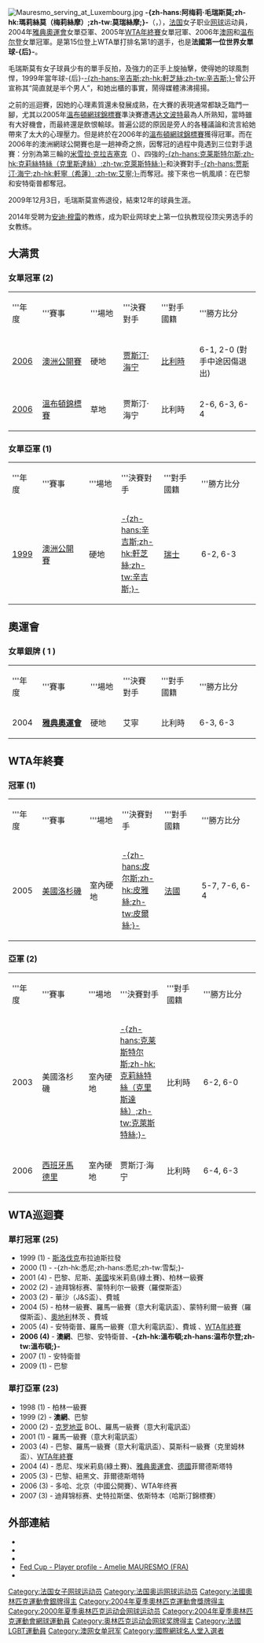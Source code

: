 {{noteTA
|T=zh-hans:阿梅莉·毛瑞斯莫;zh-hk:瑪莉絲莫（梅莉絲摩）;zh-tw:阿梅莉·莫瑞絲摩;
|G1=Tennis
|1=zh-hans:温布尔登; zh-hk:溫布頓;
|2=zh-hans:毛瑞斯莫;zh-hk:瑪莉絲莫;zh-tw:莫瑞絲摩;
|3=zh-hans:达文波特;zh-hk:戴雲寶;zh-tw:黛文波特;
|4=zh-hans:贾斯汀·海宁;zh-hk:軒寧（希蓮）;zh-tw:艾寧;
|5=zh-hans:迪拜锦标赛; zh-hk:杜拜Duty Free女子賽;
|6=zh-hans:蒙特利尔;zh-hk:蒙特利爾;zh-tw:蒙特婁;
|7=zh-hans:意大利;zh-hk:意大利;zh-tw:義大利;
|8=zh-hans:克罗地亚;zh-hk:克羅地亞;zh-tw:克羅埃西亞;
}}
{{Infobox 网球
|姓名=阿梅莉·毛瑞斯莫<br />Amélie Mauresmo
|image=[[File:Amelie_Mauresmo_Australian_Open_2005.jpg|200px]]
|国籍={{Flagicon|FRA}}法国
|生年=1979年
|生日={{birth_date_and_age|1979|7|5|mf=y}}
|出生地=法国[[圣日耳曼昂莱|圣日耳曼昂莱]]
|居住地=[[瑞士|瑞士]][[日内瓦|日内瓦]]
|身高=175
|体重=69
|持拍手=右
|反拍=单手
|转职业年=1997年
|球拍=Dunlop M-Fil 300
|球衣=Reebok
|球鞋=Reebok Upset DMX
|单打最高排名=1
|双打最高排名=29
|单打冠军头衔=25
|双打冠军头衔=2
|职业战绩=504胜204负
|奖金=1396,0140[[美元|美元]]
|澳网最好成绩=[[File:Daphne_Akhurst_Memorial_Cup_(Australian_Open_-_Women's_single).svg|20px]] '''冠軍'''（[[2006年澳洲網球公開賽女子單打比賽|2006]]）
|法网最好成绩=八強（[[2003年法國網球公開賽女子單打比賽|2003]]、[[2004年法國網球公開賽女子單打比賽|2004]]）
|温网最好成绩=[[File:Venus_Rosewater_Dish_(Wimbledon_-_Women's_single).svg|25px]] '''冠軍'''（[[2006年溫布頓網球錦標賽女子單打比賽|2006]]）
|美网最好成绩=四強（[[2002年美國網球公開賽女子單打比賽|2002]]、[[2006年美國網球公開賽女子單打比賽|2006]]）
|大满贯个数=单打2
|奥运会最好成绩=[[File:Silver_medal.svg|20px]] 銀牌（2004）
}}

[[File:Mauresmo_serving_at_Luxembourg.jpg|thumb]]
'''-{zh-hans:阿梅莉·毛瑞斯莫;zh-hk:瑪莉絲莫（梅莉絲摩）;zh-tw:莫瑞絲摩;}-'''（{{lang-fr|'''Amélie Mauresmo'''}}，{{bd|1979年|7月5日|catIdx=Mauresmo, Amelie}}），[[法国|法国]]女子职业[[网球|网球]]运动員，2004年[[2004年夏季奥林匹克运动会|雅典奧運會]]女單亞軍、2005年[[WTA年終賽|WTA年終賽]]女單冠軍、2006年[[澳网|澳网]]和[[温网|温布尔登]]女單冠軍。是第15位登上WTA單打排名第1的選手，也是'''法國第一位世界女單球-{后}-'''。

毛瑞斯莫有女子球員少有的單手反拍，及強力的正手上旋抽擊，使得她的球風剽悍，1999年當年球-{后}-[[玛蒂娜·辛吉斯|-{zh-hans:辛吉斯;zh-hk:軒芝絲;zh-tw:辛吉斯;}-]]曾公开宣称其“简直就是半个男人”，和她出櫃的事實，鬧得媒體沸沸揚揚。

之前的巡迴賽，因她的心理素質還未發展成熟，在大賽的表現通常都缺乏臨門一腳，尤其以2005年[[溫布頓網球錦標賽|溫布頓網球錦標賽]]準決賽遭遇[[林赛·达文波特|达文波特]]最為人所熟知，當時雖有大好機會，而最終還是飲恨輸球。普遍公認的原因是旁人的各種議論和流言給她帶來了太大的心理壓力。但是終於在2006年的[[溫布頓網球錦標賽|溫布頓網球錦標賽]]獲得冠軍。而在2006年的澳洲網球公開賽也是一趟神奇之旅，因奪冠的過程中竟遇到三位對手退賽：分別為第三輪的[[米雪拉·克拉查克|米雪拉·克拉吉塞克]]（''{{lang|en|Michaella Krajicek}}''）、四強的[[金·克莱斯特尔斯|-{zh-hans:克莱斯特尔斯;zh-hk:克莉絲特絲（克里斯達絲）;zh-tw:克萊斯特絲;}-]]和決賽對手[[贾斯汀·海宁|-{zh-hans:贾斯汀·海宁;zh-hk:軒寧（希蓮）;zh-tw:艾寧;}-]]而奪冠。接下來也一帆風順：在巴黎和安特衛普都奪冠。

2009年12月3日，毛瑞斯莫宣佈退役，結束12年的球員生涯。

2014年受聘为[[安迪·穆雷|安迪·穆雷]]的教练，成为职业网球史上第一位执教现役顶尖男选手的女教练。

== 大满贯 ==
=== 女單冠軍 (2) ===
{| class="wikitable"
|width="50"|'''年度
|width="145"|'''賽事
|width="75"|'''場地
|width="100"|'''決賽對手
|width="100"|'''對手國籍
|width="200"|'''勝方比分
|-bgcolor="#FFFFCC"
| [[2006年澳洲網球公開賽女子單打比賽|2006]]
| [[澳洲網球公開賽|澳洲公開賽]]
| 硬地
| [[贾斯汀·海宁|贾斯汀·海宁]]
| {{flagicon|Belgium}}[[比利時|比利時]]
| 6-1, 2-0 (對手中途因傷退出)
|-bgcolor="#CCFFCC"
| [[2006年溫布頓網球錦標賽女子單打比賽|2006]]
| [[溫布頓網球錦標賽|溫布頓錦標賽]]
| 草地
| 贾斯汀·海宁
| {{flagicon|Belgium}}比利時
| 2-6, 6-3, 6-4
|}

=== 女單亞軍 (1) ===
{| class="wikitable"
|width="50"|'''年度
|width="145"|'''賽事
|width="75"|'''場地
|width="100"|'''決賽對手
|width="100"|'''對手國籍
|width="200"|'''勝方比分
|-bgcolor="#FFFFCC"
| [[1999年澳洲網球公開賽女子單打比賽|1999]]
| [[澳洲網球公開賽|澳洲公開賽]]
| 硬地
| [[玛蒂娜·辛吉斯|-{zh-hans:辛吉斯;zh-hk:軒芝絲;zh-tw:辛吉斯;}-]]
| {{flagicon|CH}}[[瑞士|瑞士]]
| 6-2, 6-3
|}

== 奧運會 ==
{{MedalTop}}
{{MedalSport|[[網球|網球]]}}
{{MedalSilver|[[2004年夏季奧林匹克運動會|2004年雅典]]|[[2004年夏季奧林匹克運動會網球比賽|女子單打]]}}
{{MedalBottom}}

=== 女單銀牌 ( 1 ) ===
{| class="wikitable"
|width="50"|'''年度
|width="145"|'''賽事
|width="75"|'''場地
|width="100"|'''決賽對手
|width="100"|'''對手國籍
|width="200"|'''勝方比分
|-bgcolor=#C0C0C0
| 2004
| '''[[2004年夏季奥林匹克运动会|雅典奧運會]]'''
| 硬地
| 艾寧
| {{flagicon|BEL}}比利時
| 6-3, 6-3  
|}

== WTA年終賽 ==
=== 冠軍 (1) ===
{| class="wikitable"
|width="50"|'''年度
|width="150"|'''賽事
|width="75"|'''場地
|width="100"|'''決賽對手
|width="100"|'''對手國籍
|width="200"|'''勝方比分
|-
| 2005
| [[美國|美國]][[洛杉磯|洛杉磯]]
| 室內硬地
| [[玛丽·皮尔斯|-{zh-hans:皮尔斯;zh-hk:皮雅絲;zh-tw:皮爾絲;}-]]
| {{flagicon|FRA}}[[法國|法國]] 
| 5-7, 7-6, 6-4
|}

=== 亞軍 (2) ===
{| class="wikitable"
|width="50"|'''年度
|width="150"|'''賽事
|width="75"|'''場地
|width="100"|'''決賽對手
|width="100"|'''對手國籍
|width="200"|'''勝方比分
|-
| 2003
| 美國洛杉磯
| 室內硬地
| [[金·克莱斯特尔斯|-{zh-hans:克莱斯特尔斯;zh-hk:克莉絲特絲（克里斯達絲）;zh-tw:克萊斯特絲;}-]]
| {{flagicon|BEL}}比利時
| 6-2, 6-0
|-
| 2006
| [[西班牙|西班牙]][[馬德里|馬德里]]
| 室內硬地
| 贾斯汀·海宁
| {{flagicon|BEL}}比利時
| 6-4, 6-3
|}

== WTA巡迴賽 ==


=== 單打冠軍 (25) ===
* 1999 (1) - [[斯洛伐克|斯洛伐克]]布拉迪斯拉發
* 2000 (1) - -{zh-hk:悉尼;zh-hans:悉尼;zh-tw:雪梨;}-
* 2001 (4) - 巴黎、尼斯、[[美國|美國]]埃米莉島(綠土賽)、柏林一級賽
* 2002 (2) - 迪拜锦标赛、蒙特利尔一級賽（羅傑斯盃）  
* 2003 (2) - 華沙（J&S盃）、費城 
* 2004 (5) - 柏林一級賽、羅馬一級賽（意大利電訊盃）、蒙特利爾一級賽（羅傑斯盃）、[[奧地利|奧地利]]林茨 、費城
* 2005 (4) - 安特衛普、羅馬一級賽（意大利電訊盃）、費城 、[[WTA年終賽|WTA年終賽]]
* '''2006 (4)''' - '''澳網'''、巴黎、安特衛普、'''-{zh-hk:溫布頓;zh-hans:温布尔登;zh-tw:溫布頓;}-'''
* 2007 (1) - 安特衛普
* 2009 (1) - 巴黎

=== 單打亞軍 (23) ===
* 1998 (1) - 柏林一級賽
* 1999 (2) - '''澳網'''、巴黎
* 2000 (2) - [[克羅地亞|克罗地亚]] BOL、羅馬一級賽（意大利電訊盃）
* 2001 (1) - 羅馬一級賽（意大利電訊盃）
* 2003 (4) - 巴黎、羅馬一級賽（意大利電訊盃）、莫斯科一級賽（克里姆林盃）、[[WTA年終賽|WTA年終賽]]
* 2004 (4) - 悉尼、埃米莉島(綠土賽)、[[2004年夏季奥林匹克运动会|雅典奧運會]]、[[德國|德國]]菲爾德斯塔特
* 2005 (3) - 巴黎、紐黑文、菲爾德斯塔特
* 2006 (3) - 多哈、北京（中國公開賽）、WTA年终赛
* 2007 (3) - 迪拜锦标赛、史特拉斯堡、依斯特本（哈斯汀錦標賽）

== 外部連結 ==
{{Commonscat|Amélie Mauresmo}}
* {{Official|http://www.Ameliemauresmo.fr/}}
* {{Wta|5394}}
* {{ITF Profile|id=20005298}}
* [http://www.fedcup.com/en/players/player/profile.aspx?playerid=20005298 Fed Cup - Player profile - Amelie MAURESMO (FRA)] {{Wayback|url=http://www.fedcup.com/en/players/player/profile.aspx?playerid=20005298 |date=20160426025028 }}
* {{IMDb name|1550633}}
{{劳伦斯世界体育奖年度突破}}
{{网球女单世界第一}}
{{澳网女单冠军}}
{{温网女单冠军}}
{{WTA年終賽單打冠军}}

{{Authority control}}
{{DEFAULTSORT:Mauresmo, Amelie}}
[[Category:法国女子网球运动员|Category:法国女子网球运动员]]
[[Category:法国奥运网球运动员|Category:法国奥运网球运动员]]
[[Category:法國奧林匹克運動會銀牌得主|Category:法國奧林匹克運動會銀牌得主]]
[[Category:2004年夏季奧林匹克運動會獎牌得主|Category:2004年夏季奧林匹克運動會獎牌得主]]
[[Category:2000年夏季奥林匹克运动会网球运动员|Category:2000年夏季奥林匹克运动会网球运动员]]
[[Category:2004年夏季奧林匹克運動會網球運動員|Category:2004年夏季奧林匹克運動會網球運動員]]
[[Category:奥林匹克运动会网球奖牌得主|Category:奥林匹克运动会网球奖牌得主]]
[[Category:法國LGBT運動員|Category:法國LGBT運動員]]
[[Category:澳网女单冠军|Category:澳网女单冠军]]
[[Category:國際網球名人堂入選者|Category:國際網球名人堂入選者]]